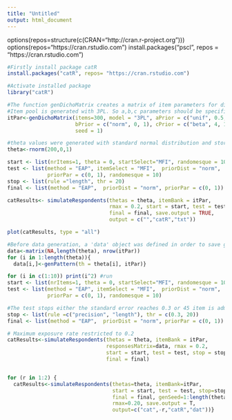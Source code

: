```yaml
---
title: "Untitled"
output: html_document
---
```

options(repos=structure(c(CRAN="http://cran.r-project.org")))
options(repos="https://cran.rstudio.com")
install.packages("pscl", repos = "https://cran.rstudio.com")

```r
#Firstly install package catR
install.packages("catR", repos= "https://cran.rstudio.com")

#Activate installed package
library("catR")

#The function genDichoMatrix creates a matrix of item parameters for dichotomous IRT models.
#Item pool is generated with 3PL. So a,b,c parameters should be specified.
itPar<-genDichoMatrix(items=300, model = "3PL", aPrior = c("unif", 0.5, 2), 
                      bPrior = c("norm", 0, 1), cPrior = c("beta", 4, 16), 
                      seed = 1)

#theta values were generated with standard normal distribution and stored in theta object.
theta<-rnorm(200,0,1)

start <- list(nrItems=1, theta = 0, startSelect="MFI", randomesque = 10)
test <- list(method = "EAP", itemSelect = "MFI",  priorDist = "norm",  
             priorPar = c(0, 1), randomesque = 10)
stop <- list(rule ="length", thr = 20) 
final <- list(method = "EAP",  priorDist = "norm", priorPar = c(0, 1))

catResults<- simulateRespondents(thetas = theta, itemBank = itPar, 
                                 rmax = 0.2, start = start, test = test, stop = stop,
                                 final = final, save.output = TRUE, 
                                 output = c("","catR","txt"))

plot(catResults, type = "all")

#Before data generation, a 'data' object was defined in order to save generated patterns into it. Data matrix should have as many row as the length of theta and as many columns as the number of items.
data<-matrix(NA,length(theta), nrow(itPar))
for (i in 1:length(theta)){
  data[i,]<-genPattern(th = theta[i], itPar)}

for (i in c(1:10)) print(i^2) #run
start <- list(nrItems=1, theta = 0, startSelect="MFI", randomesque = 10)
test <- list(method = "EAP", itemSelect = "MFI",  priorDist = "norm", 
             priorPar = c(0, 1), randomesque = 10)

#The test stops either the standard error reaches 0.3 or 45 item is administered. It is terminated on when one of the criterion is met.
stop <- list(rule =c("precision", "length"), thr = c(0.3, 20)) 
final <- list(method = "EAP",  priorDist = "norm", priorPar = c(0, 1))

# Maximum exposure rate restricted to 0.2
catResults<-simulateRespondents(thetas = theta, itemBank = itPar, 
                                responsesMatrix=data, rmax = 0.2, 
                                start = start, test = test, stop = stop, 
                                final = final)


for (r in 1:2) {
  catResults<-simulateRespondents(thetas=theta, itemBank=itPar, 
                                  start = start, test = test, stop=stop, 
                                  final = final, genSeed=1:length(theta),
                                  rmax=0.20, save.output = T,
                                  output=c("cat",-r,"catR","dat"))}
```
